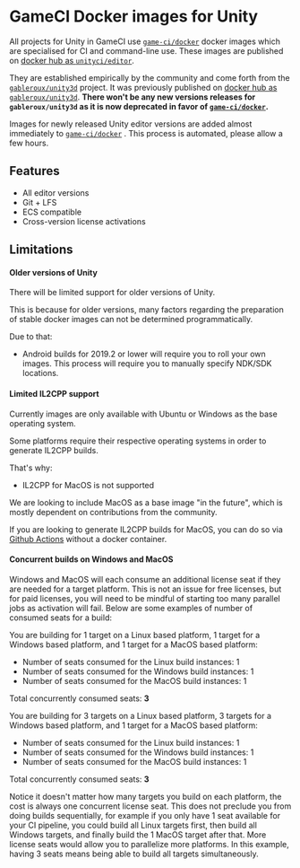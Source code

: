 # GameCI Docker images for Unity

All projects for Unity in GameCI use [`game-ci/docker`](https://github.com/game-ci/docker/) docker
images which are specialised for CI and command-line use. These images are published on
[docker hub as `unityci/editor`](https://hub.docker.com/r/unityci/editor/tags?page=1&ordering=last_updated).

They are established empirically by the community and come forth from the
[`gableroux/unity3d`](https://gitlab.com/game-ci/unity3d/) project. It was previously published on
[docker hub as `gableroux/unity3d`](https://hub.docker.com/r/gableroux/unity3d/). **There won't be
any new versions releases for `gableroux/unity3d` as it is now deprecated in favor of
[`game-ci/docker`](https://github.com/game-ci/docker/).**

Images for newly released Unity editor versions are added almost immediately to
[`game-ci/docker`](https://github.com/game-ci/docker/) . This process is automated, please allow a
few hours.

## Features

- All editor versions
- Git + LFS
- ECS compatible
- Cross-version license activations

## Limitations

#### Older versions of Unity

There will be limited support for older versions of Unity.

This is because for older versions, many factors regarding the preparation of stable docker images
can not be determined programmatically.

Due to that:

- Android builds for 2019.2 or lower will require you to roll your own images. This process will
  require you to manually specify NDK/SDK locations.

#### Limited IL2CPP support

Currently images are only available with Ubuntu or Windows as the base operating system.

Some platforms require their respective operating systems in order to generate IL2CPP builds.

That's why:

- IL2CPP for MacOS is not supported

We are looking to include MacOS as a base image "in the future", which is mostly dependent on
contributions from the community.

If you are looking to generate IL2CPP builds for MacOS, you can do so via
[Github Actions](/docs/github/getting-started#il2cpp-example) without a docker container.

#### Concurrent builds on Windows and MacOS

Windows and MacOS will each consume an additional license seat if they are needed for a target
platform. This is not an issue for free licenses, but for paid licenses, you will need to be mindful
of starting too many parallel jobs as activation will fail. Below are some examples of number of
consumed seats for a build:

You are building for 1 target on a Linux based platform, 1 target for a Windows based platform, and
1 target for a MacOS based platform:

- Number of seats consumed for the Linux build instances: 1
- Number of seats consumed for the Windows build instances: 1
- Number of seats consumed for the MacOS build instances: 1

Total concurrently consumed seats: **3**

You are building for 3 targets on a Linux based platform, 3 targets for a Windows based platform,
and 1 target for a MacOS based platform:

- Number of seats consumed for the Linux build instances: 1
- Number of seats consumed for the Windows build instances: 1
- Number of seats consumed for the MacOS build instances: 1

Total concurrently consumed seats: **3**

Notice it doesn't matter how many targets you build on each platform, the cost is always one
concurrent license seat. This does not preclude you from doing builds sequentially, for example if
you only have 1 seat available for your CI pipeline, you could build all Linux targets first, then
build all Windows targets, and finally build the 1 MacOS target after that. More license seats would
allow you to parallelize more platforms. In this example, having 3 seats means being able to build
all targets simultaneously.

